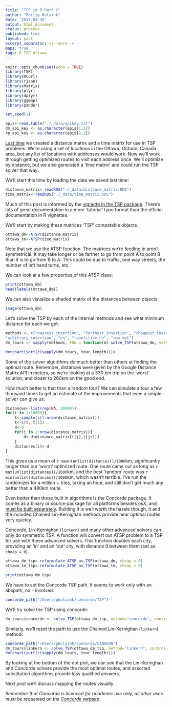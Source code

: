 ```yaml
---
title: "TSP in R Part 2"
author: "Philip Bulsink"
date: '2017-03-30'
output: html_document
status: process
published: true
layout: post
excerpt_separator: <!--more-->
maps: true
tags: R TSP Ottawa 
---
```


```r
knitr::opts_chunk$set(echo = TRUE)
library(TSP)
library(RCurl)
library(rjson)
library(Matrix)
library(plyr)
library(dplyr)
library(ggmap)
library(pander)

set.seed(1)

apis<-read.table("./_data/apikey.txt")
dm_api_key <- as.character(apis[1,1])
rp_api_key <- as.character(apis[2,1])
```

[Last time](https://pbulsink.github.io/blog/2017-03-28/VRP_by_MCTSP_Part_1.html) we created a distance matrix and a time matrix for use in TSP problems. We're using a set of locations in the Ottawa, Ontario, Canada area, but any list of locations with addresses would work. Now we'll work through getting optimized routes to visit each address once. We'll optimize by distance, but we also generated a 'time matrix' and could run the TSP solver that way.

<!--more-->

We'll start this time by loading the data we saved last time:
```r
distance_matrix<-readRDS("./_data/distance_matrix.RDS")
time_matrix<-readRDS("./_data/time_matrix.RDS")
```

Much of this post is informed by the [vignette in the TSP package](https://cran.r-project.org/web/packages/TSP/vignettes/TSP.pdf). There's lots of great documentation in a more 'tutorial' type format than the official documentation in R vignettes. 

We'll start by making these matrices 'TSP' compatable objects. 
```r
ottawa_dm<-ATSP(distance_matrix)
ottawa_tm<-ATSP(time_matrix)
```

Note that we use the ATSP function. The matrices we're feeding in aren't symmetrical. It may take longer or be farther to go from point A to point B than it is to go from B to A. This could be due to traffic, one way streets, the number of left hand turns, etc. 

We can look at a few properties of this ATSP class:
```r
print(ottawa_dm)
head(labels(ottawa_dm))
```

We can also visualize a shaded matrix of the distances between objects:
```r
image(ottawa_dm)
```

Let's solve the TSP by each of the internal methods and see what minimum distance for each we get:

```r
methods <- c("nearest_insertion", "farthest_insertion", "cheapest_insertion",
"arbitrary_insertion", "nn", "repetitive_nn", "two_opt")
dm_tours <- sapply(methods, FUN = function(m) solve_TSP(ottawa_dm, method = m), simplify = FALSE)

dotchart(sort(c(sapply(dm_tours, tour_length))))
```

Some of the solver algorithms do much better than others at finding the optimal route. Remember, distances were given by the Google Distance Matrix API in meters, so we're looking at a 330 km trip on the 'worst' solution, and closer to 260km on the good end. 

How much better is that than a random tour? We can simulate a tour a few thousand times to get an estimate of the improvements that even a simple solver can give us:
```r
distances<-list(rep(NA, 10000))
for(i in 1:10000){
    t<-sample(c(1:nrow(distance_matrix)))
    t<-c(t, t[1])
    d<-0
    for(j in 1:nrow(distance_matrix)){
        d<-d+distance_matrix[t[j],t[j+1]]
    }
    distances[i]<-d
}
```

This gives us a mean of `r mean(unlist(distances))/1000`km, significantly longer than our 'worst' optimized route. One route came out as long as `r max(unlist(distances))/1000`km, and the best 'random' route was `r min(unlist(distances))/1000`km, which wasn't terrible. I've run the randomizer for a million + tries, taking an hour, and still don't get much any better than a 480km route.

Even better than these built in algorithms is the Concorde package. It comes as a binary or source package for all platforms besides osX, and [must be built separately](https://pbulsink.github.io/blog/2017-03-26/install_concorde_osx.html). Building it is well worth the hassle though, it and the included Chained Lin-Kernighan methods provide near optimal routes very quickly.

Concorde, Lin-Kernighan (`linkern`) and many other advanced solvers can only do symmetric TSP. A function will convert our ATSP problem to a TSP for use with these advanced solvers. This function doubles each city, providing an 'in' and an 'out' city, with distance 0 between them (set as `cheap = 0`). 

```r
ottawa_dm_tsp<-reformulate_ATSP_as_TSP(ottawa_dm, cheap = 0)
ottawa_tm_tsp<-reformulate_ATSP_as_TSP(ottawa_tm, cheap = 0)

print(ottawa_dm_tsp)
```

We have to set the Concorde TSP path. It seems to work only with an abspath, no `~` involved. 
```r
concorde_path("/Users/pbulsink/concorde/TSP")
```

We'll try solve the TSP using concorde:
```r
dm_tours$concorde <- solve_TSP(ottawa_dm_tsp, method="concorde", control = list(verbose=FALSE))
```


Similarly, we'll reset the path to use the Chained Lin-Kernighan (`linkern`) method:
```r
concorde_path("/Users/pbulsink/concorde/LINKERN")
dm_tours$linkern <- solve_TSP(ottawa_dm_tsp, method="linkern", control = list(verbose=FALSE))
dotchart(sort(c(sapply(dm_tours, tour_length))))
```

By looking at the bottom of the dot plot, we can see that the Lin-Kernighan and Concorde solvers provide the most optimal routes, and assorted substitution algorithms provide less qualified answers. 

Next post we'll discuss mapping the routes visually. 

*Remember that Concorde is licenced for academic use only, all other uses must be requested on the [Concorde website](www.math.uwaterloo.ca/tsp/concorde/index.html).*
